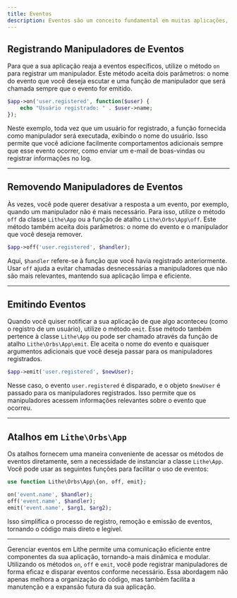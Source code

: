 ```yaml
---
title: Eventos
description: Eventos são um conceito fundamental em muitas aplicações, permitindo que diferentes partes do sistema se comuniquem de forma eficiente e desacoplada. No contexto do Lithe, eventos permitem que você reaja a ações específicas que ocorrem em sua aplicação, como o registro de um usuário ou a conclusão de um processamento.
---
```


## Registrando Manipuladores de Eventos

Para que a sua aplicação reaja a eventos específicos, utilize o método `on` para registrar um manipulador. Este método aceita dois parâmetros: o nome do evento que você deseja escutar e uma função de manipulador que será chamada sempre que o evento for emitido.

```php
$app->on('user.registered', function($user) {
    echo "Usuário registrado: " . $user->name;
});
```

Neste exemplo, toda vez que um usuário for registrado, a função fornecida como manipulador será executada, exibindo o nome do usuário. Isso permite que você adicione facilmente comportamentos adicionais sempre que esse evento ocorrer, como enviar um e-mail de boas-vindas ou registrar informações no log.

---

## Removendo Manipuladores de Eventos

Às vezes, você pode querer desativar a resposta a um evento, por exemplo, quando um manipulador não é mais necessário. Para isso, utilize o método `off` da classe `Lithe\App` ou a função de atalho `Lithe\Orbs\App\off`. Este método também aceita dois parâmetros: o nome do evento e o manipulador que você deseja remover.

```php
$app->off('user.registered', $handler);
```

Aqui, `$handler` refere-se à função que você havia registrado anteriormente. Usar `off` ajuda a evitar chamadas desnecessárias a manipuladores que não são mais relevantes, mantendo sua aplicação limpa e eficiente.

---

## Emitindo Eventos

Quando você quiser notificar a sua aplicação de que algo aconteceu (como o registro de um usuário), utilize o método `emit`. Esse método também pertence à classe `Lithe\App` ou pode ser chamado através da função de atalho `Lithe\Orbs\App\emit`. Ele aceita o nome do evento e quaisquer argumentos adicionais que você deseja passar para os manipuladores registrados.

```php
$app->emit('user.registered', $newUser);
```

Nesse caso, o evento `user.registered` é disparado, e o objeto `$newUser` é passado para os manipuladores registrados. Isso permite que os manipuladores acessem informações relevantes sobre o evento que ocorreu.

---

## Atalhos em `Lithe\Orbs\App`

Os atalhos fornecem uma maneira conveniente de acessar os métodos de eventos diretamente, sem a necessidade de instanciar a classe `Lithe\App`. Você pode usar as seguintes funções para facilitar o uso de eventos:

```php
use function Lithe\Orbs\App\{on, off, emit};

on('event.name', $handler);
off('event.name', $handler);
emit('event.name', $arg1, $arg2);
```

Isso simplifica o processo de registro, remoção e emissão de eventos, tornando o código mais direto e legível.

---

Gerenciar eventos em Lithe permite uma comunicação eficiente entre componentes da sua aplicação, tornando-a mais dinâmica e modular. Utilizando os métodos `on`, `off` e `emit`, você pode registrar manipuladores de forma eficaz e disparar eventos conforme necessário. Essa abordagem não apenas melhora a organização do código, mas também facilita a manutenção e a expansão futura da sua aplicação.
